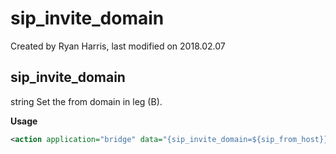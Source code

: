 
# sip_invite_domain 

 Created by  Ryan Harris, last modified on 2018.02.07

## sip_invite_domain

string Set the from domain in leg (B).

**Usage**

```xml
<action application="bridge" data="{sip_invite_domain=${sip_from_host}}sofia/gateway/gw1/$1@domain.org"/>
```


